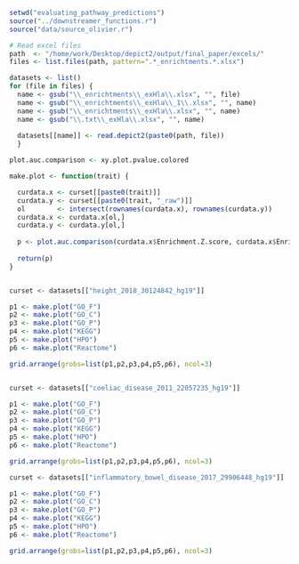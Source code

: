```r
setwd("evaluating_pathway_predictions")
source("../downstreamer_functions.r")
source("data/source_olivier.r")

# Read excel files
path  <- "/home/work/Desktop/depict2/output/final_paper/excels/"
files <- list.files(path, pattern=".*_enrichtments.*.xlsx")

datasets <- list()
for (file in files) {
  name <- gsub("\\_enrichtments\\_exHla\\.xlsx", "", file)
  name <- gsub("\\_enrichtments\\_exHla\\_1\\.xlsx", "", name)
  name <- gsub("\\_enrichtments\\_exHla\\.xlsx", "", name)
  name <- gsub("\\.txt\\_exHla\\.xlsx", "", name)
  
  datasets[[name]] <- read.depict2(paste0(path, file))
  }

plot.auc.comparison <- xy.plot.pvalue.colored
```

```r
make.plot <- function(trait) {

  curdata.x <- curset[[paste0(trait)]]
  curdata.y <- curset[[paste0(trait, "_raw")]]
  ol        <- intersect(rownames(curdata.x), rownames(curdata.y))
  curdata.x <- curdata.x[ol,]
  curdata.y <- curdata.y[ol,]
  
  p <- plot.auc.comparison(curdata.x$Enrichment.Z.score, curdata.x$Enrichment.P.value, curdata.y$Enrichment.Z.score, curdata.y$Enrichment.P.value, xlab=paste0(trait), ylab=paste0(trait, "_raw"))
  
  return(p)
}


curset <- datasets[["height_2018_30124842_hg19"]]

p1 <- make.plot("GO_F")
p2 <- make.plot("GO_C")
p3 <- make.plot("GO_P")
p4 <- make.plot("KEGG")
p5 <- make.plot("HPO")
p6 <- make.plot("Reactome")

grid.arrange(grobs=list(p1,p2,p3,p4,p5,p6), ncol=3)


curset <- datasets[["coeliac_disease_2011_22057235_hg19"]]

p1 <- make.plot("GO_F")
p2 <- make.plot("GO_C")
p3 <- make.plot("GO_P")
p4 <- make.plot("KEGG")
p5 <- make.plot("HPO")
p6 <- make.plot("Reactome")

grid.arrange(grobs=list(p1,p2,p3,p4,p5,p6), ncol=3)

curset <- datasets[["inflammatory_bowel_disease_2017_29906448_hg19"]]

p1 <- make.plot("GO_F")
p2 <- make.plot("GO_C")
p3 <- make.plot("GO_P")
p4 <- make.plot("KEGG")
p5 <- make.plot("HPO")
p6 <- make.plot("Reactome")

grid.arrange(grobs=list(p1,p2,p3,p4,p5,p6), ncol=3)
```

